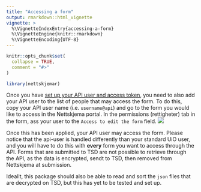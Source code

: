 ```yaml
---
title: "Accessing a form"
output: rmarkdown::html_vignette
vignette: >
  %\VignetteIndexEntry{accessing-a-form}
  %\VignetteEngine{knitr::rmarkdown}
  %\VignetteEncoding{UTF-8}
---
```


```r
knitr::opts_chunk$set(
  collapse = TRUE,
  comment = "#>"
)
```

```r
library(nettskjemar)
```

Once you have [set up your API user and access token](), you need to also add your API user to the list of people that may access the form. 
To do this, copy your API user name (i.e. `username@api`) and go to the form you would like to access in the Nettskjema portal.
In the permissions (rettigheter) tab in the form, ass your user to the `Access to edit the form` field.
![](static/add_user_to_form.png)

Once this has been applied, your API user may access the form. 
Please notice that the api-user is handled differently than your standard UiO user, and you will have to do this with **every** form you want to access through the API.
Forms that are submitted to TSD are not possible to retrieve through the API, as the data is encrypted, sendt to TSD, then removed from Nettskjema at submission.

Ideallt, this package should also be able to read and sort the `json` files that are decrypted on TSD, but this has yet to be tested and set up.

